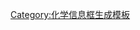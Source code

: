 <includeonly><!-- 这里是化学信息框，具体使用方法请参阅[[Template:Chembox]]的说明 -->
<!-- 以下化学信息框参数中有互斥参数，请参照[[Template:Chembox]]的说明自行取舍 -->
{{Chembox
| Reference = 
| Name = 
| NameEn = 
| ImageFile = 
|  ImageSize = 
|  ImageAlt = 
|  ImageName = 
| ImageFile1 =
|  ImageSize1 = 
|  ImageAlt1 = 
|  ImageName1 = 
| ImageFileL1 =
|  ImageSizeL1 = 
|  ImageAltL1 = 
|  ImageNameL1 = 
| ImageFileR1 =
|  ImageSizeR1 = 
|  ImageAltR1 = 
|  ImageNameR1 = 
| ImageFile2 =
|  ImageSize2 = 
|  ImageAlt2 = 
|  ImageName2 = 
| ImageFileL2 =
|  ImageSizeL2 = 
|  ImageAltL2 = 
|  ImageNameL2 = 
| ImageFileR2 =
|  ImageSizeR2 = 
|  ImageAltR2 = 
|  ImageNameR2 = 
| ImageFile3 =
|  ImageSize3 = 
|  ImageAlt3 = 
|  ImageName3 = 
| CustomizedImage = 
| IUPACName = 
|  IUPACNameZh = 
|  SystematicName = 
|  SystematicNameZh = 
|  OtherNames = 
|  Abbreviations = 
| Section1 = {{Chembox Identifiers
|  CASNo = 
|   CASNo_url = 
|   CASNo_Comment = 
|   CASNo1 = 
|    CASNo1_url = 
|    CASNo1_Comment = 
|   CASNo2 = 
|    CASNo2_url = 
|    CASNo2_Comment = 
|   CASNo3 = 
|    CASNo3_url = 
|    CASNo3_Comment = 
|   CASNo4 = 
|    CASNo4_url = 
|    CASNo4_Comment = 
|   CASNo5 = 
|    CASNo5_url = 
|    CASNo5_Comment = 
|  CASNos =
|  CASOther =
|  PubChem = 
|   PubChem_Comment = 
|   PubChem1 = 
|    PubChem1_Comment =
|   PubChem2 = 
|    PubChem2_Comment =
|   PubChem3 = 
|    PubChem3_Comment =
|   PubChem4 = 
|    PubChem4_Comment =
|   PubChem5 = 
|    PubChem5_Comment =
|  PubChems =
|  PubChemOther =
|  ChemSpiderID = 
|   ChemSpiderID_Comment = 
|   ChemSpiderID1 = 
|    ChemSpiderID1_Comment = 
|   ChemSpiderID2 = 
|    ChemSpiderID2_Comment = 
|   ChemSpiderID3 = 
|    ChemSpiderID3_Comment = 
|   ChemSpiderID4 = 
|    ChemSpiderID4_Comment = 
|   ChemSpiderID5 = 
|    ChemSpiderID5_Comment = 
|  ChemSpiderIDs =  
|  ChemSpiderIDOther =  
|  SMILES = 
|  InChI = 
|  InChIKey = 
|  Beilstein =
|  Gmelin =
|  3DMet =
|  UNNumber =
|  EC-number =
|   EINECS = 
|   ELINCS = 
|   NLP = 
|  ChEBI =
|  RTECS = 
|  E_number = 
|  FEMA = 
|  DrugBank = 
|  KEGG = 
|  MeSHName = 
|  IUPHAR_ligand = 
|  ATCCode = 
|   ATCvet = 
|   ATCCode_prefix = 
|   ATCCode_suffix = 
|    ATC_Supplemental =
|  INN = 
|   rINN = 
|   pINN = 
|  CADN = 
|  USAN = 
|  BAN =  }}
| Section2 = {{Chembox Properties
|  Reference = 
|  C = | H = | O = 
|  Formula = 
|  MolarMass = 
|   MolarMass_notes = 
|  ExactMass = 
|  MolarMassOther = 
|  Appearance = 
|  Odor = 
|  Density = 
|   DensitySolid = 
|   DensityLiquid = 
|   DensityGas = 
|  MeltingPt = 
|   MeltingPtC = 
|    MeltingPtCL =
|    MeltingPtCH =
|   MeltingPtK = 
|    MeltingPtKL =
|    MeltingPtKH =
|   Melting_notes = 
|  BoilingPt = 
|   BoilingPtC = 
|    BoilingPtCL =
|    BoilingPtCH =
|   BoilingPtK = 
|    BoilingPtKL =
|    BoilingPtKH =
|   BoilingPt_notes = 
|  SublimationConditions = 
|  CriticalPt = 
|   CriticalPt_notes = 
|  Solubility = 
|  SolubilityProduct = 
|   SolubilityProductAs = 
|  SolubleOther = 
|   Solvent = 
|  Solubility1 = 
|   Solvent1 = 
|  Solubility2 = 
|   Solvent2 = 
|  Solubility3 = 
|   Solvent3 = 
|  Solubility4 = 
|   Solvent4 = 
|  Solubility5 = 
|   Solvent5 = 
|  SolOther = 
|  LogP = 
|  VaporPressure = 
|  HenryConstant = 
|  AtmosphericOHRateConstant = 
|  pKa = 
|   pKa1 = 
|   pKa2 = 
|   pKa3 = 
|   pKa4 = 
|   pKa5 = 
|   pKa6 = 
|  pKb =
|   pKb1 = 
|   pKb2 = 
|   pKb3 = 
|   pKb4 = 
|   pKb5 = 
|   pKb6 = 
|  IsoelectricPt = 
|  LambdaMax = 
|  Absorbance = 
|  BandGap = 
|   BandGap_notes = 
|  ElectronMobility = 
|  SpecRotation = 
|   SpecRotation_t = 
|   SpecRotation_l = 
|  MagSus = 
|  ThermalConductivity = 
|  RefractIndex = 
|   RefractIndex_t = 
|   RefractIndex_l = 
|  Viscosity = 
|  CriticalRelativeHumidity = 
|  SpecificSurfaceArea = 
|  PoreVolume = 
|  AveragePoreSize =  }}
| Section3 = {{Chembox Structure
|  Reference = 
|  CrystalStruct = 
|  SpaceGroup = 
|  Coordination = 
|  LattConst_a = 
|   LattConst_b = 
|   LattConst_c = 
|  LattConst_alpha = 
|   LattConst_beta = 
|   LattConst_gamma = 
|  MolShape = 
|  OrbitalHybridisation = 
|  Dipole =  }}
| Section4 = {{Chembox Thermochemistry
|  Reference = 
|  DeltaHf = 
|  DeltaHc = 
|  Entropy = 
|  HeatCapacity =
|   Cp = 
|   Cv =  }}
| Section5 = {{Chembox Pharmacology
|  Reference = 
|  Bioavail = 
|  AdminRoutes = 
|  Metabolism = 
|  Metabolites = 
|  HalfLife = 
|  ProteinBound =
|  Excretion = 
|  Licence_EU = 
|  Licence_US = 
|  Legal_status = 
|   Legal_AU = 
|   Legal_CA = 
|   Legal_UK = 
|   Legal_US = 
|  PregCat = 
|   PregCat_AU = 
|   PregCat_CA =
|   PregCat_DE = 
|   PregCat_UK =
|   PregCat_US =  }}
| Section6 = {{Chembox Explosive
|  Reference = 
|  ShockSens = 
|  FrictionSens = 
|  ExplosiveV = 
|  REFactor = }}
| Section7 = {{Chembox Hazards
|  Reference = 
|  ExternalMSDS = 
|  EUIndex = 
|  EUHarzardSymbol = 
|  EUClass = 
|  RPhrases = 
|  SPhrases = 
|  RSPhrases = 
|  GHSPictograms = 
|  GHSSignalWord = 
|  HPhrases = 
|  PPhrases = 
|  MainHazards = 
|  IngestionHazard = 
|  InhalationHazard = 
|  EyeHazard = 
|  SkinHazard = 
|  NFPA-H = 
|  NFPA-F = 
|  NFPA-R = 
|  NFPA-O = 
|  FlashPt = 
|  Autoignition = 
|  ExploLimits = 
|  PEL = 
|  TLV = 
|   MAK = 
|   MELS = 
|  LD50 = 
|   LC50 = 
|   LCt50 =  }}
| Section8 = {{Chembox Related
|  OtherAnions = 
|  OtherCations = 
|  OtherFunctn = 
|  Function = 
|  OtherCpds = }}
}}
<!-- 接下来是条目正文内容 -->
</includeonly><noinclude>{{Documentation}}[[Category:化学信息框生成模板]]</noinclude>